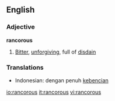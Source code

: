 ==English==

===Adjective===
'''rancorous'''

# [[Bitter]], [[unforgiving]], full of [[disdain]]

===Translations===
*Indonesian: dengan penuh [[benci|kebencian]]

[[io:rancorous]]
[[it:rancorous]]
[[vi:rancorous]]